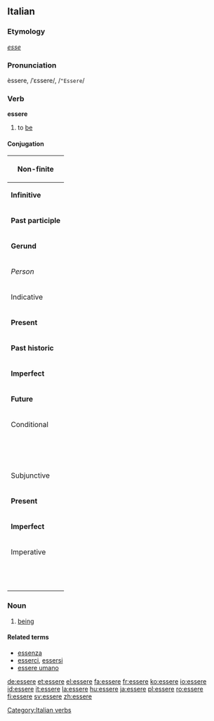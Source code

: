 {{rfc|Conjugation table}}

==Italian==

===Etymology===
{{L.|it}} ''[[esse]]''

===Pronunciation===
èssere, /ˈɛssere/, /<tt>"Essere</tt>/

===Verb===
'''essere'''

# to [[be]]

====Conjugation====
{| border="1" cellpadding="4" cellspacing="0" style="background-color: darkgray;" style="font-size: 90%"
!bgcolor="gray" colspan="7"|Non-finite
|-
|'''Infinitive''' ||colspan="6"| essere
|-
|'''Past participle''' ||colspan="6"|stato (''from'' stare)
|-
|'''Gerund''' ||colspan="6"| essendo
|-
!''Person''||''io''||''tu''||''lui''||''noi''||''voi''||''loro''
|-
!bgcolor="gray" colspan="7"|Indicative
|-
|'''Present'''||sono||sei||è||siamo||siete||sono
|-
|'''Past historic'''||fui||fosti||fu||fummo||foste||furono
|-
|'''Imperfect'''||ero||eri||era||eravamo||eravate||erano
|-
|'''Future'''||sarò||sarai||sarà||saremo||sarete||saranno
|-
!bgcolor="gray" colspan="7"|Conditional
|-
|&nbsp;||sarei||saresti||sarebbe||saremmo||sareste||sarebbero
|-
!bgcolor="gray" colspan="7"|Subjunctive
|-
|'''Present'''||sia||sia||sia ||siamo||siate||siano
|-
|'''Imperfect'''||fossi||fosse||fosse||fossimo||foste||fossero
|-
!bgcolor="gray" colspan="7"|Imperative
|-
|&nbsp;||&nbsp;||sii||&nbsp;||&nbsp;||siate||&nbsp;
|}

===Noun===
{{it-noun|esser|m|e|i}}

# [[being]]

====Related terms====
*[[essenza]]
*[[esserci]], [[essersi]]
*[[essere umano]]

[[Category:Italian verbs]]

[[de:essere]]
[[et:essere]]
[[el:essere]]
[[fa:essere]]
[[fr:essere]]
[[ko:essere]]
[[io:essere]]
[[id:essere]]
[[it:essere]]
[[la:essere]]
[[hu:essere]]
[[ja:essere]]
[[pl:essere]]
[[ro:essere]]
[[fi:essere]]
[[sv:essere]]
[[zh:essere]]